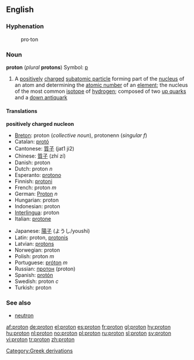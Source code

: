 {{wikipedia}}
==English==

===Hyphenation===
:pro&middot;ton

===Noun===
'''proton''' (''plural'' '''protons''') Symbol: [[p]]

# {{particles}} A [[positively]] [[charge]]d [[subatomic particle]] forming part of the [[nucleus]] of an atom and determining the [[atomic number]] of an [[element]]; the nucleus of the most common [[isotope]] of [[hydrogen]]; composed of two [[up quark]]s and a [[down antiquark]]

====Translations====
'''positively charged nucleon'''
{{top}}
*[[Breton]]: proton (''collective noun''), protonenn (''singular f'')
*Catalan: [[protó]]
*Cantonese: [[質子]] (jat1 ji2)
*Chinese: [[質子]] (zhí zí)
*Danish: proton
*Dutch: proton ''n''
*Esperanto: [[protono]]
*Finnish: [[protoni#Finnish|protoni]]
*French: proton ''m''
*German: [[Proton]] ''n''
*Hungarian: proton
*Indonesian: proton
*[[Interlingua]]: proton
*Italian: [[protone]]
{{mid}}
*Japanese: [[陽子]] (ようし/youshi)
*Latin: proton, [[protonis]]
*Latvian: [[protons]] {{m}}
*Norwegian: proton
*Polish: proton ''m''
*Portuguese: [[próton]] ''m''
*Russian: [[протон]] (proton)
*Spanish: [[protón]]
*Swedish: proton ''c''
*Turkish: proton
{{bottom}}

===See also===
*[[neutron]]

[[Category:Greek derivations]]

[[af:proton]]
[[de:proton]]
[[el:proton]]
[[es:proton]]
[[fr:proton]]
[[gl:proton]]
[[hy:proton]]
[[hu:proton]]
[[nl:proton]]
[[no:proton]]
[[pl:proton]]
[[ru:proton]]
[[sl:proton]]
[[sv:proton]]
[[vi:proton]]
[[tr:proton]]
[[zh:proton]]